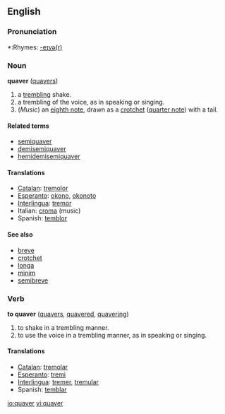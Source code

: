 ==English==

===Pronunciation===
*:Rhymes: [[Rhymes:English:-eɪvə(r)|-eɪvə(r)]]

=== Noun ===
'''quaver''' ([[quavers]])

# a [[trembling]] shake.
# a trembling of the voice, as in speaking or singing.
# (''Music'') an [[eighth note]], drawn as a [[crotchet]] ([[quarter note]]) with a tail.

==== Related terms ====
*[[semiquaver]]
*[[demisemiquaver]]
*[[hemidemisemiquaver]]

==== Translations ====
*[[Catalan]]: [[tremolor]]
*[[Esperanto]]: [[okono]], [[okonoto]]
*[[Interlingua]]: [[tremor]]
*Italian: [[croma]] {{f}} (music)
*Spanish: [[temblor]]

====See also====
*[[breve]]
*[[crotchet]]
*[[longa]]
*[[minim]]
*[[semibreve]]

=== Verb ===
'''to quaver''' ([[quavers]], [[quavered]], [[quavering]])

# to shake in a trembling manner.
# to use the voice in a trembling manner, as in speaking or singing.

==== Translations ====
*[[Catalan]]: [[tremolar]]
*[[Esperanto]]: [[tremi]]
*[[Interlingua]]: [[tremer]], [[tremular]]
*Spanish: [[temblar]]

[[io:quaver]]
[[vi:quaver]]